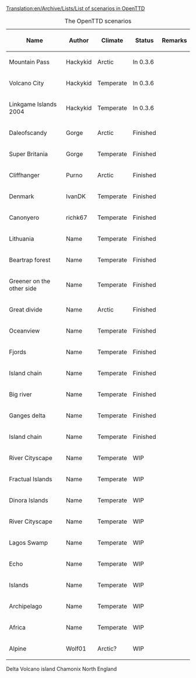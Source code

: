 [[Translation:en/Archive/Lists/List of scenarios in OpenTTD]]
{{en/Warning|This table isn't finished yet. Gimme more time :)}}

{| border="1"
|+ The OpenTTD scenarios
|-
! Name !! Author !! Climate !! Status !! Remarks
|-
|Mountain Pass || Hackykid || Arctic
!class="checked" | In 0.3.6 ||
|-
|Volcano City || Hackykid || Temperate
!class="checked" | In 0.3.6 ||
|-
|Linkgame Islands 2004 || Hackykid || Temperate
!class="checked" | In 0.3.6 ||
|-
|Daleofscandy || Gorge || Arctic
!class="checked2" | Finished ||
|-
|Super Britania  || Gorge || Temperate
!class="checked2" | Finished ||
|-
|Cliffhanger || Purno || Arctic
!class="checked2" | Finished ||
|-
|Denmark || IvanDK || Temperate
!class="checked2" | Finished ||
|-
|Canonyero || richk67 || Temperate
!class="checked2" | Finished ||
|-
|Lithuania || Name || Temperate
!class="checked2" | Finished ||
|-
|Beartrap forest || Name || Temperate
!class="checked2" | Finished ||
|-
|Greener on the other side || Name || Temperate
!class="checked2" | Finished ||
|-
|Great divide || Name || Arctic
!class="checked2" | Finished ||
|-
|Oceanview || Name || Temperate
!class="checked2" | Finished ||
|-
|Fjords || Name || Temperate
!class="checked2" | Finished ||
|-
|Island chain || Name || Temperate
!class="checked2" | Finished ||
|- 
|Big river || Name || Temperate
!class="checked2" | Finished ||
|-
|Ganges delta || Name || Temperate
!class="checked2" | Finished ||
|-
|Island chain || Name || Temperate
!class="checked2" | Finished ||
|-
|River Cityscape || Name || Temperate
!class="wip" | WIP ||
|-
|Fractual Islands || Name || Temperate
!class="wip" | WIP ||
|-
|Dinora Islands || Name || Temperate
!class="wip" | WIP ||
|-
|River Cityscape || Name || Temperate
!class="wip" | WIP ||
|-
|Lagos Swamp || Name || Temperate
!class="wip" | WIP ||
|-
|Echo || Name || Temperate
!class="wip" | WIP ||
|-
|Islands || Name || Temperate
!class="wip" | WIP ||
|-
|Archipelago || Name || Temperate
!class="wip" | WIP ||
|-
|Africa || Name || Temperate
!class="wip" | WIP ||
|-
|Alpine || Wolf01 || Arctic?
!class="wip" | WIP ||

|}

Delta 
Volcano island
Chamonix 
North England